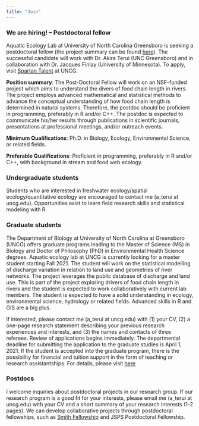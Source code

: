 ```yaml
---
title: "Join"
---
```


### We are hiring! – Postdoctoral fellow

Aquatic Ecology Lab at University of North Carolina Greensboro is seeking a postdoctoral fellow (the project summary can be found [here](https://nsf.gov/awardsearch/showAward?AWD_ID=2015634&HistoricalAwards=false)). The successful candidate will work with Dr. Akira Terui (UNC Greensboro) and in collaboration with Dr. Jacques Finlay (University of Minnesota). To apply, visit [Spartan Talent](https://spartantalent.uncg.edu/postings/17605) at UNCG. 

**Position summary**: The Post-Doctoral Fellow will work on an NSF-funded project which aims to understand the divers of food chain length in rivers. The project employs advanced mathematical and statistical methods to advance the conceptual understanding of how food chain length is determined in natural systems. Therefore, the postdoc should be proficient in programming, preferably in R and/or C++. The postdoc is expected to communicate his/her results through publications in scientific journals, presentations at professional meetings, and/or outreach events.

**Minimum Qualifications**: Ph.D. in Biology, Ecology, Environmental Science, or related fields.

**Preferable Qualifications**: Proficient in programming, preferably in R and/or C++, with background in stream and food web ecology.

### Undergraduate students

Students who are interested in freshwater ecology/spatial ecology/quantitative ecology are encouraged to contact me (a_terui at uncg.edu). Opportunities exist to learn field research skills and statistical modeling with R.

### Graduate students

The Department of Biology at University of North Carolina at Greensboro (UNCG) offers graduate programs leading to the Master of Science (MS) in Biology and Doctor of Philosophy (PhD) in Environmental Health Science degrees. Aquatic ecology lab at UNCG is currently looking for a master student starting Fall 2021. The student will work on the statistical modelling of discharge variation in relation to land use and geometries of river networks. The project leverages the public database of discharge and land use. This is part of the project exploring drivers of food chain length in rivers and the student is expected to work collaboratively with current lab members. The student is expected to have a solid understanding in ecology, environmental science, hydrology or related fields. Advanced skills in R and GIS are a big plus.

If interested, please contact me (a_terui at uncg.edu) with (1) your CV, (2) a one-page research statement describing your previous research experiences and interests, and (3) the names and contacts of three referees. Review of applications begins immediately. The departmental deadline for submitting the application to the graduate studies is April 1, 2021. If the student is accepted into the graduate program, there is the possibility for financial and tuition support in the form of teaching or research assistantships. For details, please visit [here](https://biology.uncg.edu/graduate/apply/)

### Postdocs

I welcome inquiries about postdoctoral projects in our research group. If our research program is a good fit for your interests, please email me (a_terui at uncg.edu) with your CV and a short summary of your research interests (1-2 pages). We can develop collaborative projects through postdoctoral fellowships, such as [Smith Fellowship](https://conbio.org/mini-sites/smith-fellows) and JSPS Postdoctoral Fellowship.